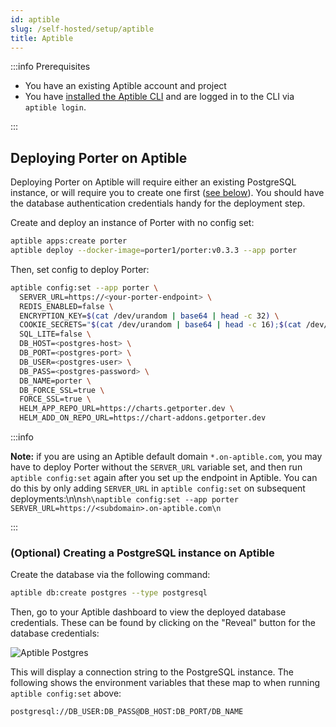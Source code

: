 ```yaml
---
id: aptible
slug: /self-hosted/setup/aptible
title: Aptible
---
```


:::info Prerequisites

- You have an existing Aptible account and project
- You have [installed the Aptible CLI](https://deploy-docs.aptible.com/docs/cli) and are logged in to the CLI via `aptible login`.

:::

## Deploying Porter on Aptible

Deploying Porter on Aptible will require either an existing PostgreSQL instance, or will require you to create one first ([see below](#optional-creating-a-postgresql-instance-on-aptible)). You should have the database authentication credentials handy for the deployment step.

Create and deploy an instance of Porter with no config set:

```sh
aptible apps:create porter
aptible deploy --docker-image=porter1/porter:v0.3.3 --app porter
```

Then, set config to deploy Porter:

```sh
aptible config:set --app porter \
  SERVER_URL=https://<your-porter-endpoint> \
  REDIS_ENABLED=false \
  ENCRYPTION_KEY=$(cat /dev/urandom | base64 | head -c 32) \
  COOKIE_SECRETS="$(cat /dev/urandom | base64 | head -c 16);$(cat /dev/urandom | base64 | head -c 16)" \
  SQL_LITE=false \
  DB_HOST=<postgres-host> \
  DB_PORT=<postgres-port> \
  DB_USER=<postgres-user> \
  DB_PASS=<postgres-password> \
  DB_NAME=porter \
  DB_FORCE_SSL=true \
  FORCE_SSL=true \
  HELM_APP_REPO_URL=https://charts.getporter.dev \
  HELM_ADD_ON_REPO_URL=https://chart-addons.getporter.dev
```

:::info

**Note:** if you are using an Aptible default domain `*.on-aptible.com`, you may have to deploy Porter without the `SERVER_URL` variable set, and then run `aptible config:set` again after you set up the endpoint in Aptible. You can do this by only adding `SERVER_URL` in `aptible config:set` on subsequent deployments:\n\n`sh\naptible config:set --app porter SERVER_URL=https://<subdomain>.on-aptible.com\n`

:::

### (Optional) Creating a PostgreSQL instance on Aptible

Create the database via the following command:

```sh
aptible db:create postgres --type postgresql
```

Then, go to your Aptible dashboard to view the deployed database credentials. These can be found by clicking on the "Reveal" button for the database credentials:

![Aptible Postgres](https://imagedelivery.net/l4LYM_vOYKe7O1NCT_Nc_g/18c66f37-42d6-4e90-1630-a66a2c7dd800/large "Aptible Postgres")

This will display a connection string to the PostgreSQL instance. The following shows the environment variables that these map to when running `aptible config:set` above:

```sh
postgresql://DB_USER:DB_PASS@DB_HOST:DB_PORT/DB_NAME
```
